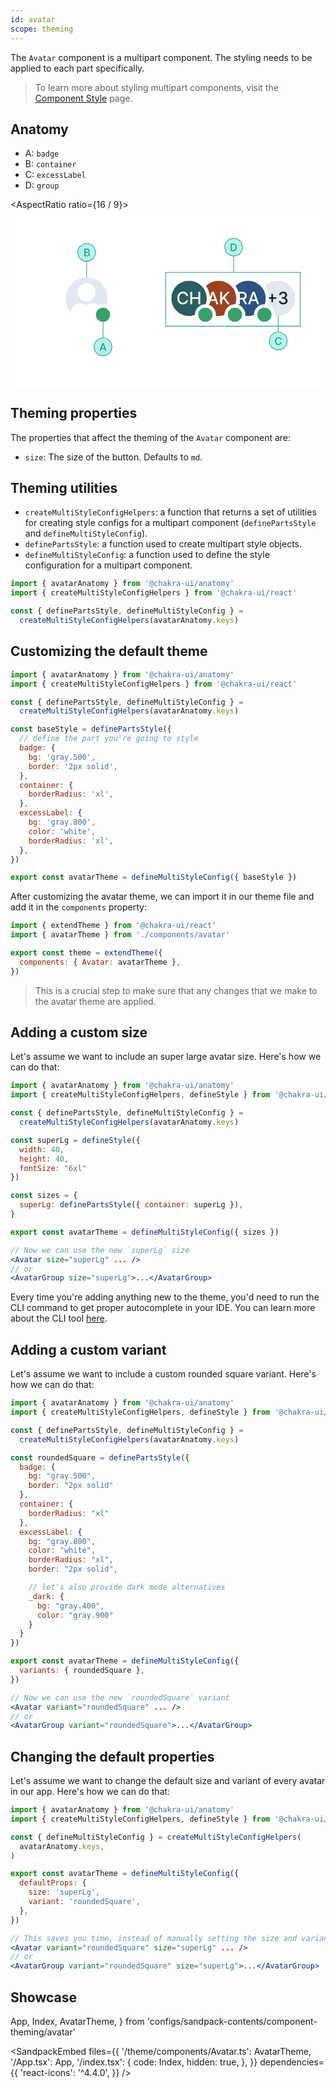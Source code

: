 ```yaml
---
id: avatar
scope: theming
---
```


The `Avatar` component is a multipart component. The styling needs to be applied
to each part specifically.

> To learn more about styling multipart components, visit the
> [Component Style](/docs/styled-system/component-style#styling-multipart-components)
> page.

## Anatomy

- A: `badge`
- B: `container`
- C: `excessLabel`
- D: `group`

<AspectRatio ratio={16 / 9}>
  <svg
    width='100%'
    height='100%'
    viewBox='0 0 480 270'
    fill='none'
    xmlns='http://www.w3.org/2000/svg'>
    <rect width='480' height='270' fill='white' />
    <g clip-path='url(#clip0_811_9289)'>
      <path
        d='M434 135C434 149.912 421.912 162 407 162C392.088 162 380 149.912 380 135C380 120.088 392.088 108 407 108C421.912 108 434 120.088 434 135Z'
        fill='#E2E8F0'
      />
      <path
        fill-rule='evenodd'
        clip-rule='evenodd'
        d='M407 162C421.912 162 434 149.912 434 135C434 120.088 421.912 108 407 108C392.088 108 380 120.088 380 135C380 149.912 392.088 162 407 162ZM407 167C424.673 167 439 152.673 439 135C439 117.327 424.673 103 407 103C389.327 103 375 117.327 375 135C375 152.673 389.327 167 407 167Z'
        fill='white'
      />
      <path
        d='M397.504 140.824V128.341H399.988V140.824H397.504ZM392.509 135.82V133.345H404.992V135.82H392.509Z'
        fill='#1A202C'
      />
      <path
        d='M415.554 144.259C414.286 144.259 413.154 144.04 412.157 143.603C411.166 143.166 410.381 142.56 409.802 141.784C409.23 141.002 408.922 140.098 408.879 139.07H411.778C411.815 139.63 412.003 140.116 412.341 140.528C412.686 140.935 413.135 141.249 413.689 141.47C414.243 141.692 414.859 141.803 415.536 141.803C416.281 141.803 416.939 141.673 417.512 141.415C418.09 141.156 418.543 140.796 418.869 140.335C419.195 139.867 419.358 139.328 419.358 138.719C419.358 138.085 419.195 137.528 418.869 137.048C418.549 136.561 418.078 136.18 417.456 135.903C416.841 135.626 416.096 135.487 415.222 135.487H413.625V133.161H415.222C415.924 133.161 416.539 133.034 417.069 132.782C417.604 132.53 418.023 132.179 418.324 131.729C418.626 131.274 418.777 130.741 418.777 130.132C418.777 129.547 418.644 129.04 418.38 128.609C418.121 128.172 417.752 127.83 417.272 127.584C416.798 127.338 416.238 127.214 415.591 127.214C414.976 127.214 414.4 127.328 413.865 127.556C413.335 127.778 412.904 128.098 412.572 128.516C412.24 128.929 412.061 129.424 412.037 130.003H409.276C409.307 128.981 409.608 128.082 410.181 127.307C410.759 126.531 411.523 125.925 412.47 125.488C413.418 125.051 414.471 124.832 415.628 124.832C416.841 124.832 417.887 125.069 418.767 125.543C419.654 126.011 420.337 126.636 420.817 127.418C421.303 128.199 421.543 129.055 421.537 129.984C421.543 131.043 421.248 131.942 420.651 132.68C420.06 133.419 419.272 133.915 418.287 134.167V134.315C419.543 134.505 420.515 135.004 421.205 135.81C421.9 136.617 422.245 137.617 422.239 138.811C422.245 139.851 421.956 140.784 421.371 141.609C420.792 142.433 420.002 143.083 418.998 143.557C417.995 144.025 416.847 144.259 415.554 144.259Z'
        fill='#1A202C'
      />
    </g>
    <path
      d='M389 135C389 149.912 376.912 162 362 162C347.088 162 335 149.912 335 135C335 120.088 347.088 108 362 108C376.912 108 389 120.088 389 135Z'
      fill='#2C5282'
    />
    <path
      fill-rule='evenodd'
      clip-rule='evenodd'
      d='M362 162C376.912 162 389 149.912 389 135C389 120.088 376.912 108 362 108C347.088 108 335 120.088 335 135C335 149.912 347.088 162 362 162ZM362 167C379.673 167 394 152.673 394 135C394 117.327 379.673 103 362 103C344.327 103 330 117.327 330 135C330 152.673 344.327 167 362 167Z'
      fill='white'
    />
    <path
      d='M398 160C398 166.075 393.075 171 387 171C380.925 171 376 166.075 376 160C376 153.925 380.925 149 387 149C393.075 149 398 153.925 398 160Z'
      fill='#38A169'
    />
    <path
      fill-rule='evenodd'
      clip-rule='evenodd'
      d='M403 160C403 168.837 395.837 176 387 176C378.163 176 371 168.837 371 160C371 151.163 378.163 144 387 144C395.837 144 403 151.163 403 160ZM387 171C393.075 171 398 166.075 398 160C398 153.925 393.075 149 387 149C380.925 149 376 153.925 376 160C376 166.075 380.925 171 387 171Z'
      fill='white'
    />
    <path
      d='M346.596 144V125.091H353.336C354.801 125.091 356.017 125.343 356.983 125.848C357.956 126.353 358.682 127.051 359.162 127.944C359.642 128.83 359.882 129.855 359.882 131.018C359.882 132.176 359.639 133.194 359.153 134.075C358.673 134.949 357.946 135.629 356.974 136.115C356.007 136.601 354.792 136.844 353.327 136.844H348.221V134.388H353.068C353.992 134.388 354.742 134.256 355.321 133.991C355.906 133.727 356.334 133.342 356.604 132.837C356.875 132.333 357.011 131.726 357.011 131.018C357.011 130.304 356.872 129.686 356.595 129.163C356.324 128.639 355.897 128.239 355.312 127.962C354.733 127.679 353.973 127.538 353.031 127.538H349.449V144H346.596ZM355.93 135.469L360.602 144H357.352L352.773 135.469H355.93Z'
      fill='white'
    />
    <path
      d='M364.951 144H361.923L368.727 125.091H372.024L378.828 144H375.8L370.454 128.526H370.306L364.951 144ZM365.459 136.595H375.283V138.996H365.459V136.595Z'
      fill='white'
    />
    <path
      d='M344 135C344 149.912 331.912 162 317 162C302.088 162 290 149.912 290 135C290 120.088 302.088 108 317 108C331.912 108 344 120.088 344 135Z'
      fill='#9C4221'
    />
    <path
      fill-rule='evenodd'
      clip-rule='evenodd'
      d='M317 162C331.912 162 344 149.912 344 135C344 120.088 331.912 108 317 108C302.088 108 290 120.088 290 135C290 149.912 302.088 162 317 162ZM317 167C334.673 167 349 152.673 349 135C349 117.327 334.673 103 317 103C299.327 103 285 117.327 285 135C285 152.673 299.327 167 317 167Z'
      fill='white'
    />
    <path
      d='M302.939 144H299.911L306.716 125.091H310.012L316.817 144H313.788L308.442 128.526H308.295L302.939 144ZM303.447 136.595H313.271V138.996H303.447V136.595Z'
      fill='white'
    />
    <path
      d='M319.547 144V125.091H322.4V134.121H322.631L330.562 125.091H334.154L326.527 133.604L334.181 144H330.747L324.635 135.552L322.4 138.119V144H319.547Z'
      fill='white'
    />
    <path
      d='M353 160C353 166.075 348.075 171 342 171C335.925 171 331 166.075 331 160C331 153.925 335.925 149 342 149C348.075 149 353 153.925 353 160Z'
      fill='#38A169'
    />
    <path
      fill-rule='evenodd'
      clip-rule='evenodd'
      d='M358 160C358 168.837 350.837 176 342 176C333.163 176 326 168.837 326 160C326 151.163 333.163 144 342 144C350.837 144 358 151.163 358 160ZM342 171C348.075 171 353 166.075 353 160C353 153.925 348.075 149 342 149C335.925 149 331 153.925 331 160C331 166.075 335.925 171 342 171Z'
      fill='white'
    />
    <path
      d='M299 135C299 149.912 286.912 162 272 162C257.088 162 245 149.912 245 135C245 120.088 257.088 108 272 108C286.912 108 299 120.088 299 135Z'
      fill='#285E61'
    />
    <path
      d='M270.575 131.24H267.694C267.583 130.625 267.377 130.083 267.075 129.615C266.774 129.147 266.404 128.75 265.967 128.424C265.53 128.098 265.041 127.852 264.499 127.685C263.964 127.519 263.394 127.436 262.791 127.436C261.702 127.436 260.726 127.71 259.864 128.258C259.009 128.806 258.332 129.609 257.833 130.668C257.341 131.726 257.095 133.019 257.095 134.545C257.095 136.084 257.341 137.383 257.833 138.442C258.332 139.5 259.012 140.301 259.874 140.842C260.735 141.384 261.705 141.655 262.782 141.655C263.379 141.655 263.945 141.575 264.481 141.415C265.023 141.249 265.512 141.005 265.949 140.685C266.386 140.365 266.755 139.974 267.057 139.513C267.365 139.045 267.577 138.509 267.694 137.906L270.575 137.915C270.421 138.845 270.122 139.701 269.679 140.482C269.242 141.258 268.679 141.929 267.989 142.495C267.306 143.055 266.524 143.489 265.644 143.797C264.764 144.105 263.804 144.259 262.764 144.259C261.126 144.259 259.667 143.871 258.387 143.095C257.107 142.313 256.097 141.196 255.359 139.744C254.626 138.291 254.26 136.558 254.26 134.545C254.26 132.527 254.629 130.794 255.368 129.347C256.107 127.895 257.116 126.781 258.396 126.005C259.677 125.223 261.132 124.832 262.764 124.832C263.767 124.832 264.702 124.977 265.57 125.266C266.444 125.549 267.229 125.968 267.925 126.522C268.62 127.07 269.196 127.741 269.651 128.535C270.107 129.323 270.415 130.224 270.575 131.24Z'
      fill='white'
    />
    <path
      d='M273.989 144V125.091H276.842V133.308H286.268V125.091H289.131V144H286.268V135.755H276.842V144H273.989Z'
      fill='white'
    />
    <path
      fill-rule='evenodd'
      clip-rule='evenodd'
      d='M272 162C286.912 162 299 149.912 299 135C299 120.088 286.912 108 272 108C257.088 108 245 120.088 245 135C245 149.912 257.088 162 272 162ZM272 167C289.673 167 304 152.673 304 135C304 117.327 289.673 103 272 103C254.327 103 240 117.327 240 135C240 152.673 254.327 167 272 167Z'
      fill='white'
    />
    <path
      d='M308 160C308 166.075 303.075 171 297 171C290.925 171 286 166.075 286 160C286 153.925 290.925 149 297 149C303.075 149 308 153.925 308 160Z'
      fill='#38A169'
    />
    <path
      fill-rule='evenodd'
      clip-rule='evenodd'
      d='M313 160C313 168.837 305.837 176 297 176C288.163 176 281 168.837 281 160C281 151.163 288.163 144 297 144C305.837 144 313 151.163 313 160ZM297 171C303.075 171 308 166.075 308 160C308 153.925 303.075 149 297 149C290.925 149 286 153.925 286 160C286 166.075 290.925 171 297 171Z'
      fill='white'
    />
    <rect x='84' y='103' width='64' height='64' rx='32' fill='#E2E8F0' />
    <path
      d='M116 139.5C123.575 139.5 129.714 133.345 129.714 125.75C129.714 118.155 123.575 112 116 112C108.425 112 102.286 118.155 102.286 125.75C102.286 133.345 108.425 139.5 116 139.5ZM125.6 142.938H123.811C121.432 144.033 118.786 144.656 116 144.656C113.214 144.656 110.579 144.033 108.189 142.938H106.4C98.45 142.938 92 149.404 92 157.375V161.844C92 164.69 94.3036 167 97.1429 167H134.857C137.696 167 140 164.69 140 161.844V157.375C140 149.404 133.55 142.938 125.6 142.938Z'
      fill='white'
    />
    <path
      d='M152 160C152 166.075 147.075 171 141 171C134.925 171 130 166.075 130 160C130 153.925 134.925 149 141 149C147.075 149 152 153.925 152 160Z'
      fill='#38A169'
    />
    <path
      fill-rule='evenodd'
      clip-rule='evenodd'
      d='M157 160C157 168.837 149.837 176 141 176C132.163 176 125 168.837 125 160C125 151.163 132.163 144 141 144C149.837 144 157 151.163 157 160ZM141 171C147.075 171 152 166.075 152 160C152 153.925 147.075 149 141 149C134.925 149 130 153.925 130 160C130 166.075 134.925 171 141 171Z'
      fill='white'
    />
    <path
      fill-rule='evenodd'
      clip-rule='evenodd'
      d='M141.5 171L141.5 195L140.5 195L140.5 171L141.5 171Z'
      fill='#319795'
    />
    <path
      fill-rule='evenodd'
      clip-rule='evenodd'
      d='M408.5 162L408.5 186L407.5 186L407.5 162L408.5 162Z'
      fill='#319795'
    />
    <path
      fill-rule='evenodd'
      clip-rule='evenodd'
      d='M116.5 79L116.5 103L115.5 103L115.5 79L116.5 79Z'
      fill='#319795'
    />
    <path
      fill-rule='evenodd'
      clip-rule='evenodd'
      d='M340.5 71L340.5 95L339.5 95L339.5 71L340.5 71Z'
      fill='#319795'
    />
    <path
      d='M155 209C155 216.732 148.732 223 141 223C133.268 223 127 216.732 127 209C127 201.268 133.268 195 141 195C148.732 195 155 201.268 155 209Z'
      fill='#B2F5EA'
    />
    <path
      d='M422 200C422 207.732 415.732 214 408 214C400.268 214 394 207.732 394 200C394 192.268 400.268 186 408 186C415.732 186 422 192.268 422 200Z'
      fill='#B2F5EA'
    />
    <path
      d='M130 65C130 72.732 123.732 79 116 79C108.268 79 102 72.732 102 65C102 57.268 108.268 51 116 51C123.732 51 130 57.268 130 65Z'
      fill='#B2F5EA'
    />
    <path
      d='M354 57C354 64.732 347.732 71 340 71C332.268 71 326 64.732 326 57C326 49.268 332.268 43 340 43C347.732 43 354 49.268 354 57Z'
      fill='#B2F5EA'
    />
    <path
      fill-rule='evenodd'
      clip-rule='evenodd'
      d='M141 222C148.18 222 154 216.18 154 209C154 201.82 148.18 196 141 196C133.82 196 128 201.82 128 209C128 216.18 133.82 222 141 222ZM141 223C148.732 223 155 216.732 155 209C155 201.268 148.732 195 141 195C133.268 195 127 201.268 127 209C127 216.732 133.268 223 141 223Z'
      fill='#319795'
    />
    <path
      fill-rule='evenodd'
      clip-rule='evenodd'
      d='M408 213C415.18 213 421 207.18 421 200C421 192.82 415.18 187 408 187C400.82 187 395 192.82 395 200C395 207.18 400.82 213 408 213ZM408 214C415.732 214 422 207.732 422 200C422 192.268 415.732 186 408 186C400.268 186 394 192.268 394 200C394 207.732 400.268 214 408 214Z'
      fill='#319795'
    />
    <path
      fill-rule='evenodd'
      clip-rule='evenodd'
      d='M116 78C123.18 78 129 72.1797 129 65C129 57.8203 123.18 52 116 52C108.82 52 103 57.8203 103 65C103 72.1797 108.82 78 116 78ZM116 79C123.732 79 130 72.732 130 65C130 57.268 123.732 51 116 51C108.268 51 102 57.268 102 65C102 72.732 108.268 79 116 79Z'
      fill='#319795'
    />
    <path
      fill-rule='evenodd'
      clip-rule='evenodd'
      d='M340 70C347.18 70 353 64.1797 353 57C353 49.8203 347.18 44 340 44C332.82 44 327 49.8203 327 57C327 64.1797 332.82 70 340 70ZM340 71C347.732 71 354 64.732 354 57C354 49.268 347.732 43 340 43C332.268 43 326 49.268 326 57C326 64.732 332.268 71 340 71Z'
      fill='#319795'
    />
    <path
      d='M137.66 215H135.796L139.984 203.364H142.012L146.2 215H144.336L141.046 205.477H140.955L137.66 215ZM137.972 210.443H144.018V211.92H137.972V210.443Z'
      fill='#319795'
    />
    <path
      d='M413.06 198.148H411.288C411.22 197.769 411.093 197.436 410.907 197.148C410.721 196.86 410.494 196.616 410.225 196.415C409.956 196.214 409.655 196.063 409.322 195.96C408.992 195.858 408.642 195.807 408.271 195.807C407.6 195.807 407 195.975 406.469 196.313C405.943 196.65 405.526 197.144 405.219 197.795C404.916 198.447 404.765 199.242 404.765 200.182C404.765 201.129 404.916 201.928 405.219 202.58C405.526 203.231 405.945 203.723 406.475 204.057C407.005 204.39 407.602 204.557 408.265 204.557C408.632 204.557 408.981 204.508 409.31 204.409C409.644 204.307 409.945 204.157 410.214 203.96C410.483 203.763 410.71 203.523 410.896 203.239C411.085 202.951 411.216 202.621 411.288 202.25L413.06 202.256C412.966 202.828 412.782 203.354 412.509 203.835C412.24 204.313 411.894 204.725 411.469 205.074C411.049 205.419 410.568 205.686 410.026 205.875C409.485 206.064 408.894 206.159 408.254 206.159C407.246 206.159 406.348 205.92 405.56 205.443C404.773 204.962 404.151 204.275 403.697 203.381C403.246 202.487 403.021 201.42 403.021 200.182C403.021 198.939 403.248 197.873 403.702 196.983C404.157 196.089 404.778 195.403 405.566 194.926C406.354 194.445 407.25 194.205 408.254 194.205C408.871 194.205 409.447 194.294 409.981 194.472C410.519 194.646 411.002 194.903 411.43 195.244C411.858 195.581 412.212 195.994 412.492 196.483C412.773 196.968 412.962 197.523 413.06 198.148Z'
      fill='#319795'
    />
    <path
      d='M112.544 71V59.3636H116.805C117.631 59.3636 118.315 59.5 118.857 59.7727C119.398 60.0417 119.804 60.4072 120.072 60.8693C120.341 61.3277 120.476 61.8447 120.476 62.4205C120.476 62.9053 120.387 63.3144 120.209 63.6477C120.031 63.9773 119.792 64.2424 119.493 64.4432C119.197 64.6402 118.872 64.7841 118.516 64.875V64.9886C118.902 65.0076 119.279 65.1326 119.646 65.3636C120.018 65.5909 120.324 65.9148 120.567 66.3352C120.809 66.7557 120.93 67.2671 120.93 67.8693C120.93 68.464 120.79 68.9981 120.51 69.4716C120.233 69.9413 119.805 70.3144 119.226 70.5909C118.646 70.8636 117.906 71 117.004 71H112.544ZM114.3 69.4943H116.834C117.675 69.4943 118.277 69.3315 118.641 69.0057C119.004 68.6799 119.186 68.2727 119.186 67.7841C119.186 67.4167 119.093 67.0796 118.908 66.7727C118.722 66.4659 118.457 66.2216 118.112 66.0398C117.771 65.858 117.366 65.7671 116.896 65.7671H114.3V69.4943ZM114.3 64.3977H116.652C117.046 64.3977 117.4 64.322 117.715 64.1705C118.033 64.019 118.285 63.8068 118.47 63.5341C118.66 63.2576 118.754 62.9318 118.754 62.5568C118.754 62.0758 118.586 61.6724 118.249 61.3466C117.911 61.0208 117.394 60.858 116.697 60.858H114.3V64.3977Z'
      fill='#319795'
    />
    <path
      d='M339.272 63H335.505V51.3636H339.391C340.532 51.3636 341.511 51.5966 342.329 52.0625C343.147 52.5246 343.774 53.1894 344.21 54.0568C344.649 54.9205 344.869 55.9565 344.869 57.1648C344.869 58.3769 344.647 59.4186 344.204 60.2898C343.764 61.161 343.128 61.8315 342.295 62.3011C341.461 62.7671 340.454 63 339.272 63ZM337.261 61.4659H339.175C340.062 61.4659 340.799 61.2993 341.386 60.9659C341.973 60.6288 342.412 60.1421 342.704 59.5057C342.996 58.8655 343.141 58.0852 343.141 57.1648C343.141 56.2519 342.996 55.4773 342.704 54.8409C342.416 54.2046 341.986 53.7216 341.414 53.3921C340.842 53.0625 340.132 52.8977 339.283 52.8977H337.261V61.4659Z'
      fill='#319795'
    />
    <path
      fill-rule='evenodd'
      clip-rule='evenodd'
      d='M441 96H237V177H441V96ZM236 95V178H442V95H236Z'
      fill='#319795'
    />
    <defs>
      <clipPath id='clip0_811_9289'>
        <rect x='375' y='103' width='64' height='64' rx='32' fill='white' />
      </clipPath>
    </defs>
  </svg>
</AspectRatio>

## Theming properties

The properties that affect the theming of the `Avatar` component are:

- `size`: The size of the button. Defaults to `md`.

## Theming utilities

- `createMultiStyleConfigHelpers`: a function that returns a set of utilities
  for creating style configs for a multipart component (`definePartsStyle` and
  `defineMultiStyleConfig`).
- `definePartsStyle`: a function used to create multipart style objects.
- `defineMultiStyleConfig`: a function used to define the style configuration
  for a multipart component.

```jsx live=false
import { avatarAnatomy } from '@chakra-ui/anatomy'
import { createMultiStyleConfigHelpers } from '@chakra-ui/react'

const { definePartsStyle, defineMultiStyleConfig } =
  createMultiStyleConfigHelpers(avatarAnatomy.keys)
```

## Customizing the default theme

```jsx live=false
import { avatarAnatomy } from '@chakra-ui/anatomy'
import { createMultiStyleConfigHelpers } from '@chakra-ui/react'

const { definePartsStyle, defineMultiStyleConfig } =
  createMultiStyleConfigHelpers(avatarAnatomy.keys)

const baseStyle = definePartsStyle({
  // define the part you're going to style
  badge: {
    bg: 'gray.500',
    border: '2px solid',
  },
  container: {
    borderRadius: 'xl',
  },
  excessLabel: {
    bg: 'gray.800',
    color: 'white',
    borderRadius: 'xl',
  },
})

export const avatarTheme = defineMultiStyleConfig({ baseStyle })
```

After customizing the avatar theme, we can import it in our theme file and add
it in the `components` property:

```jsx live=false
import { extendTheme } from '@chakra-ui/react'
import { avatarTheme } from './components/avatar'

export const theme = extendTheme({
  components: { Avatar: avatarTheme },
})
```

> This is a crucial step to make sure that any changes that we make to the
> avatar theme are applied.

## Adding a custom size

Let's assume we want to include an super large avatar size. Here's how we can do
that:

```jsx live=false
import { avatarAnatomy } from '@chakra-ui/anatomy'
import { createMultiStyleConfigHelpers, defineStyle } from '@chakra-ui/react'

const { definePartsStyle, defineMultiStyleConfig } =
  createMultiStyleConfigHelpers(avatarAnatomy.keys)

const superLg = defineStyle({
  width: 40,
  height: 40,
  fontSize: "6xl"
})

const sizes = {
  superLg: definePartsStyle({ container: superLg }),
}

export const avatarTheme = defineMultiStyleConfig({ sizes })

// Now we can use the new `superLg` size
<Avatar size="superLg" ... />
// or
<AvatarGroup size="superLg">...</AvatarGroup>
```

Every time you're adding anything new to the theme, you'd need to run the CLI
command to get proper autocomplete in your IDE. You can learn more about the CLI
tool [here](/docs/styled-system/cli).

## Adding a custom variant

Let's assume we want to include a custom rounded square variant. Here's how we
can do that:

```jsx live=false
import { avatarAnatomy } from '@chakra-ui/anatomy'
import { createMultiStyleConfigHelpers, defineStyle } from '@chakra-ui/react'

const { definePartsStyle, defineMultiStyleConfig } =
  createMultiStyleConfigHelpers(avatarAnatomy.keys)

const roundedSquare = definePartsStyle({
  badge: {
    bg: "gray.500",
    border: "2px solid"
  },
  container: {
    borderRadius: "xl"
  },
  excessLabel: {
    bg: "gray.800",
    color: "white",
    borderRadius: "xl",
    border: "2px solid",

    // let's also provide dark mode alternatives
    _dark: {
      bg: "gray.400",
      color: "gray.900"
    }
  }
})

export const avatarTheme = defineMultiStyleConfig({
  variants: { roundedSquare },
})

// Now we can use the new `roundedSquare` variant
<Avatar variant="roundedSquare" ... />
// or
<AvatarGroup variant="roundedSquare">...</AvatarGroup>
```

## Changing the default properties

Let's assume we want to change the default size and variant of every avatar in
our app. Here's how we can do that:

```jsx live=false
import { avatarAnatomy } from '@chakra-ui/anatomy'
import { createMultiStyleConfigHelpers, defineStyle } from '@chakra-ui/react'

const { defineMultiStyleConfig } = createMultiStyleConfigHelpers(
  avatarAnatomy.keys,
)

export const avatarTheme = defineMultiStyleConfig({
  defaultProps: {
    size: 'superLg',
    variant: 'roundedSquare',
  },
})

// This saves you time, instead of manually setting the size and variant every time you use an avatar:
<Avatar variant="roundedSquare" size="superLg" ... />
// or
<AvatarGroup variant="roundedSquare" size="superLg">...</AvatarGroup>
```

## Showcase

  App,
  Index,
  AvatarTheme,
} from 'configs/sandpack-contents/component-theming/avatar'

<SandpackEmbed
  files={{
    '/theme/components/Avatar.ts': AvatarTheme,
    '/App.tsx': App,
    '/index.tsx': {
      code: Index,
      hidden: true,
    },
  }}
  dependencies={{
    'react-icons': '^4.4.0',
  }}
/>
